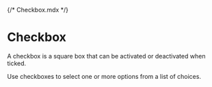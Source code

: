 {/* Checkbox.mdx */}



<Meta of={CheckboxStories} />

# Checkbox

A checkbox is a square box that can be activated or deactivated when ticked. 

Use checkboxes to select one or more options from a list of choices.

<Canvas of={CheckboxStories} />